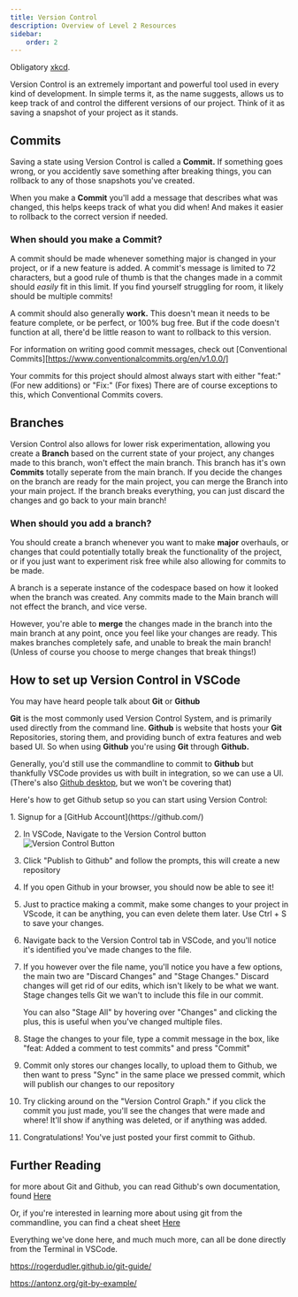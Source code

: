 ```yaml
---
title: Version Control
description: Overview of Level 2 Resources
sidebar:
    order: 2
---
```





Obligatory [xkcd](https://www.xkcd.com/1597/).

Version Control is an extremely important and powerful tool used in every kind of development. In simple terms it, as the name suggests, allows us to keep track of and control the different versions of our project. Think of it as saving a snapshot of your project as it stands. 

## Commits

Saving a state using Version Control is called a **Commit.** If something goes wrong, or you accidently save something after breaking things, you can rollback to any of those snapshots you've created.

When you make a **Commit** you'll add a message that describes what was changed, this helps keeps track of what you did when! And makes it easier to rollback to the correct version if needed. 


### When should you make a **Commit?**

A commit should be made whenever something major is changed in your project, or if a new feature is added. A commit's message is limited to 72 characters, but a good rule of thumb is that the changes made in a commit should *easily* fit in this limit. If you find yourself struggling for room, it likely should be multiple commits!

A commit should also generally **work.** This doesn't mean it needs to be feature complete, or be perfect, or 100% bug free. But if the code doesn't function at all, there'd be little reason to want to rollback to this version. 

For information on writing good commit messages, check out [Conventional Commits][https://www.conventionalcommits.org/en/v1.0.0/]

Your commits for this project should almost always start with either "feat:" (For new additions) or "Fix:" (For fixes) There are of course exceptions to this, which Conventional Commits covers.


## Branches

Version Control also allows for lower risk experimentation, allowing you create a **Branch** based on the current state of your project, any changes made to this branch, won't effect the main branch. This branch has it's own **Commits** totally seperate from the main branch. If you decide the changes on the branch are ready for the main project, you can merge the Branch into your main project. If the branch breaks everything, you can just discard the changes and go back to your main branch!

### When should you add a branch? 

You should create a branch whenever you want to make **major** overhauls, or changes that could potentially totally break the functionality of the project, or if you just want to experiment risk free while also allowing for commits to be made.

A branch is a seperate instance of the codespace based on how it looked when the branch was created. Any commits made to the Main branch will not effect the branch, and vice verse.

However, you're able to **merge** the changes made in the branch into the main branch at any point, once you feel like your changes are ready. This makes branches completely safe, and unable to break the main branch! (Unless of course you choose to merge changes that break things!)


## How to set up Version Control in VSCode

You may have heard people talk about **Git** or **Github** 

**Git** is the most commonly used Version Control System, and is primarily used directly from the command line. **Github** is website that hosts your **Git** Repositories, storing them, and providing bunch of extra features and web based UI. So when using **Github** you're using **Git** through **Github.**  

Generally, you'd still use the commandline to commit to **Github** but thankfully VSCode provides us with built in integration, so we can use a UI. (There's also [Github desktop](https://github.com/apps/desktop), but we won't be covering that)

Here's how to get Github setup so you can start using Version Control:

<Steps>
1. Signup for a [GitHub Account](https://github.com/)

2. In VSCode, Navigate to the Version Control button
    ![Version Control Button](/src/assets//ncea2web/button.png)

3. Click "Publish to Github" and follow the prompts, this will create a new repository

4. If you open Github in your browser, you should now be able to see it!

5. Just to practice making a commit, make some changes to your project in VScode, it can be anything, you can even delete them later. Use Ctrl + S to save your changes.

6. Navigate back to the Version Control tab in VSCode, and you'll notice it's identified you've made changes to the file.

7. If you however over the file name, you'll notice you have a few options, the main two are "Discard Changes" and "Stage Changes." Discard changes will get rid of our edits, which isn't likely to be what we want. Stage changes tells Git we wan't to include this file in our commit.

    You can also "Stage All" by hovering over "Changes" and clicking the plus, this is useful when you've changed multiple files.

8. Stage the changes to your file, type a commit message in the box, like "feat: Added a comment to test commits" and press "Commit"

9. Commit only stores our changes locally, to upload them to Github, we then want to press "Sync" in the same place we pressed commit, which will publish our changes to our repository

10. Try clicking around on the "Version Control Graph." if you click the commit you just made, you'll see the changes that were made and where! It'll show if anything was deleted, or if anything was added.

11. Congratulations! You've just posted your first commit to Github.

</Steps>

## Further Reading

for more about Git and Github, you can read Github's own documentation, found [Here](https://docs.github.com/en/get-started/using-git/about-git)

Or, if you're interested in learning more about using git from the commandline, you can find a cheat sheet [Here](https://education.github.com/git-cheat-sheet-education.pdf)

Everything we've done here, and much much more, can all be done directly from the Terminal in VSCode.

https://rogerdudler.github.io/git-guide/

https://antonz.org/git-by-example/
